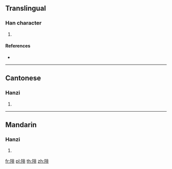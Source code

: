 {{character info/new}}
==Translingual==

===Han character===
{{Han char|rn=170|rad=阜|as=08|sn=11|four=71211|canj=NLLMY}}

# {{defn|Han|sort=阜08}}

====References====
* {{Han ref|kx=1352.190|dkj=41681|dj=1855.020|hdz=64137.070|uh=966B|ud=38507|bh=D849|bd=55369}}

----

==Cantonese==

===Hanzi===
{{yue-hanzi|jyut=|y=fei6}}

# {{defn|lang=yue|sort=阜08}}

----

==Mandarin==

===Hanzi===
{{cmn-hanzi|pin=[[péi]] ([[pei2]])|wg=p'ei<sup>2</sup>}}

# {{defn|lang=cmn|sort=阜08}}

[[fr:陫]]
[[pl:陫]]
[[th:陫]]
[[zh:陫]]